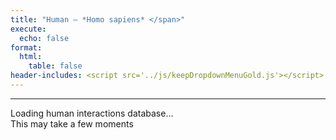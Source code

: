 ```yaml
---
title: "Human – *Homo sapiens* </span>"
execute:
  echo: false
format:
  html:
    table: false
header-includes: <script src='../js/keepDropdownMenuGold.js'></script>
---
```


***

```{=html}

<div id="loading-widget" class="loading-container">
  <div class="loading-spinner"></div>
  <div class="loading-text">Loading human interactions database...</div>
  <div class="loading-subtext">This may take a few moments</div>
</div>

<div id="table-content" style="opacity: 0;">
<!-- Injected automatically via Jinja -->
{{ table_block }}
</div>

<script>
// This script waits for the actual JSON data to load, not just a fixed delay
document.addEventListener('DOMContentLoaded', function() {
    // The script will be triggered when the JSON actually finishes loading
    // We'll add this to the end of the $.getJSON success callback in the table_block
    
    // Fallback: if nothing happens after 15 seconds, show the table anyway
    setTimeout(function() {
        if (document.getElementById('table-content').style.opacity == '0') {
            document.getElementById('loading-widget').style.display = 'none';
            document.getElementById('table-content').style.opacity = '1';
        }
    }, 15000);
});

// Function to hide loading - will be called from the DataTable initialization
function hideLoadingShowTable() {
    document.getElementById('loading-widget').style.display = 'none';
    document.getElementById('table-content').style.opacity = '1';
}
</script>


```